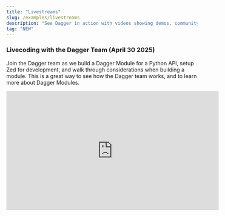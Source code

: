 ```yaml
---
title: "Livestreams"
slug: /examples/livestreams
description: "See Dagger in action with videos showing demos, community members, and talks"
tag: "NEW"
---
```



### Livecoding with the Dagger Team (April 30 2025)

Join the Dagger team as we build a Dagger Module for a Python API, setup Zed for development, and walk through considerations when building a module. This is a great way to see how the Dagger team works, and to learn more about Dagger Modules.

<iframe width="560" height="315" src="https://www.youtube.com/embed/fJyE939YcqY?si=uB7Z9dTS5gHm81gf" title="YouTube video player" frameborder="0" allow="accelerometer; autoplay; clipboard-write; encrypted-media; gyroscope; picture-in-picture; web-share" referrerpolicy="strict-origin-when-cross-origin" allowfullscreen></iframe>